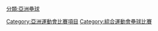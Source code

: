 [[Category:亞洲運動會比賽項目|Category:亞洲運動會比賽項目]]
[[Category:綜合運動會壘球比賽|Category:綜合運動會壘球比賽]]
[[分類:亞洲壘球|分類:亞洲壘球]]